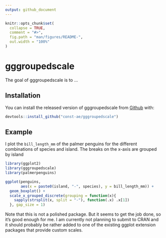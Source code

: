 ```yaml
---
output: github_document
---
```


<!-- README.md is generated from README.Rmd. Please edit that file -->

```r
knitr::opts_chunk$set(
  collapse = TRUE,
  comment = "#>",
  fig.path = "man/figures/README-",
  out.width = "100%"
)
```

# gggroupedscale

<!-- badges: start -->
<!-- badges: end -->

The goal of gggroupedscale is to ...

## Installation

You can install the released version of gggroupedscale from [Github](https:://github.com/const-ae/gggroupedscale) with:

``` r
devtools::install_github("const-ae/gggroupedscale")
```

## Example

I plot the `bill_length_mm` of the palmer penguins for the different combinations of species and island. The breaks on the x-axis are grouped by island

```r
library(ggplot2)
library(gggroupedscale)
library(palmerpenguins)

ggplot(penguins, 
       aes(x = paste0(island, "-", species), y = bill_length_mm)) +
  geom_boxplot() +
  scale_x_grouped_discrete(grouping = function(x){
    sapply(strsplit(x, split = "-"), function(.x) .x[1])
  }, gap_size = 1)

```



Note that this is not a polished package. But it seems to get the job done, so it's good enough for me. I am currently not planning to submit to CRAN and it should probably be rather added to one of the existing ggplot extension packages that provide custom scales.

